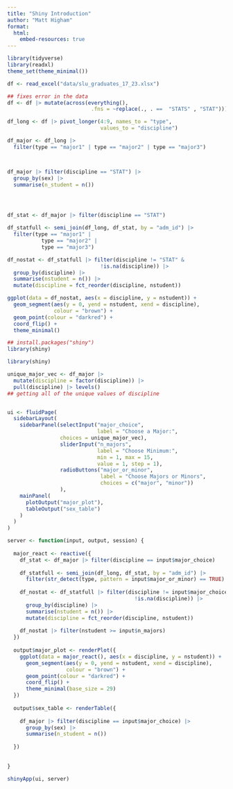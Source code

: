 ```yaml
---
title: "Shiny Introduction"
author: "Matt Higham"
format: 
  html:
    embed-resources: true
---
```


```r
library(tidyverse)
library(readxl)
theme_set(theme_minimal())

df <- read_excel("data/slu_graduates_17_23.xlsx")

## fixes error in the data
df <- df |> mutate(across(everything(),
                           .fns = ~replace(., . ==  "STATS" , "STAT")))

df_long <- df |> pivot_longer(4:9, names_to = "type",
                              values_to = "discipline")

df_major <- df_long |>
  filter(type == "major1" | type == "major2" | type == "major3")



df_major |> filter(discipline == "STAT") |>
  group_by(sex) |>
  summarise(n_student = n())




df_stat <- df_major |> filter(discipline == "STAT") 

df_statfull <- semi_join(df_long, df_stat, by = "adm_id") |>
  filter(type == "major1" |
           type == "major2" | 
           type == "major3")

df_nostat <- df_statfull |> filter(discipline != "STAT" &
                              !is.na(discipline)) |>
  group_by(discipline) |>
  summarise(nstudent = n()) |>
  mutate(discipline = fct_reorder(discipline, nstudent))

ggplot(data = df_nostat, aes(x = discipline, y = nstudent)) +
  geom_segment(aes(y = 0, yend = nstudent, xend = discipline),
               colour = "brown") +
  geom_point(colour = "darkred") + 
  coord_flip() +
  theme_minimal()
```

```r
## install.packages("shiny")
library(shiny)
```

```r
library(shiny)

unique_major_vec <- df_major |>
  mutate(discipline = factor(discipline)) |>
  pull(discipline) |> levels()
## getting all of the unique values of discipline


ui <- fluidPage(
  sidebarLayout(
    sidebarPanel(selectInput("major_choice",
                             label = "Choose a Major:",
                 choices = unique_major_vec),
                 sliderInput("n_majors",
                             label = "Choose Minimum:",
                             min = 1, max = 15,
                             value = 1, step = 1),
                 radioButtons("major_or_minor", 
                              label = "Choose Majors or Minors",
                              choices = c("major", "minor"))
                 ),
    mainPanel(
      plotOutput("major_plot"),
      tableOutput("sex_table")
    )
  )
)

server <- function(input, output, session) {
  
  major_react <- reactive({
    df_stat <- df_major |> filter(discipline == input$major_choice) 
    
    df_statfull <- semi_join(df_long, df_stat, by = "adm_id") |>
      filter(str_detect(type, pattern = input$major_or_minor) == TRUE)
    
    df_nostat <- df_statfull |> filter(discipline != input$major_choice &
                                         !is.na(discipline)) |>
      group_by(discipline) |>
      summarise(nstudent = n()) |>
      mutate(discipline = fct_reorder(discipline, nstudent))
    
    df_nostat |> filter(nstudent >= input$n_majors)
  })
  
  output$major_plot <- renderPlot({
    ggplot(data = major_react(), aes(x = discipline, y = nstudent)) +
      geom_segment(aes(y = 0, yend = nstudent, xend = discipline),
                   colour = "brown") +
      geom_point(colour = "darkred") + 
      coord_flip() +
      theme_minimal(base_size = 29)
  })
  
  output$sex_table <- renderTable({
    
    df_major |> filter(discipline == input$major_choice) |>
      group_by(sex) |>
      summarise(n_student = n())
    
  })
  
  
}

shinyApp(ui, server)
```